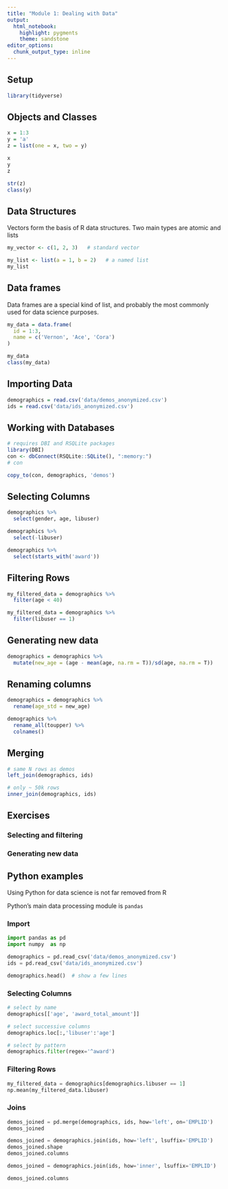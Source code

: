 ```yaml
---
title: "Module 1: Dealing with Data"
output: 
  html_notebook: 
    highlight: pygments
    theme: sandstone
editor_options: 
  chunk_output_type: inline
---
```



## Setup

```r
library(tidyverse)
```


## Objects and Classes

```r
x = 1:3
y = 'a'
z = list(one = x, two = y)

x
y
z
```

```r
str(z)
class(y)
```

## Data Structures

Vectors form the basis of R data structures. Two main types are atomic and lists

```r
my_vector <- c(1, 2, 3)   # standard vector
```

```r
my_list <- list(a = 1, b = 2)   # a named list
my_list
```

## Data frames

Data frames are a special kind of list, and probably the most commonly used for data science purposes.

```r
my_data = data.frame(
  id = 1:3,
  name = c('Vernon', 'Ace', 'Cora')
)

my_data
class(my_data)
```

## Importing Data

```r
demographics = read.csv('data/demos_anonymized.csv')
ids = read.csv('data/ids_anonymized.csv')
```

## Working with Databases

```r
# requires DBI and RSQLite packages
library(DBI)
con <- dbConnect(RSQLite::SQLite(), ":memory:")
# con

copy_to(con, demographics, 'demos')
```



## Selecting Columns

```r
demographics %>% 
  select(gender, age, libuser)
```


```r
demographics %>% 
  select(-libuser)
```

```r
demographics %>% 
  select(starts_with('award'))
```


## Filtering Rows

```r
my_filtered_data = demographics %>% 
  filter(age < 40)

my_filtered_data = demographics %>% 
  filter(libuser == 1)
```


## Generating new data

```r
demographics = demographics %>% 
  mutate(new_age = (age - mean(age, na.rm = T))/sd(age, na.rm = T))   
```

## Renaming columns

```r
demographics = demographics %>% 
  rename(age_std = new_age)
```

```r
demographics %>% 
  rename_all(toupper) %>% 
  colnames()
```

## Merging

```r
# same N rows as demos
left_join(demographics, ids)

# only ~ 50k rows
inner_join(demographics, ids) 
```

## Exercises

### Selecting and filtering


### Generating new data

## Python examples

Using Python for data science is not far removed from R

Python's main data processing module is `pandas`


### Import

```python
import pandas as pd
import numpy  as np

demographics = pd.read_csv('data/demos_anonymized.csv')
ids = pd.read_csv('data/ids_anonymized.csv')

demographics.head()  # show a few lines
```

### Selecting Columns

```python
# select by name
demographics[['age', 'award_total_amount']]
```


```python
# select successive columns
demographics.loc[:,'libuser':'age']
```


```python
# select by pattern
demographics.filter(regex='^award') 
```

### Filtering Rows

```python
my_filtered_data = demographics[demographics.libuser == 1]
np.mean(my_filtered_data.libuser)
```

### Joins

```python
demos_joined = pd.merge(demographics, ids, how='left', on='EMPLID')
demos_joined
```

```python
demos_joined = demographics.join(ids, how='left', lsuffix='EMPLID')
demos_joined.shape
demos_joined.columns
```


```python
demos_joined = demographics.join(ids, how='inner', lsuffix='EMPLID')

demos_joined.columns
```


